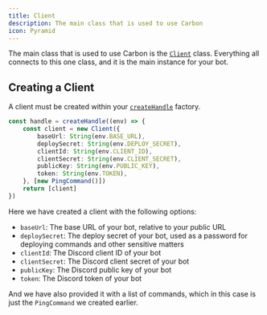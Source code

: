 ```yaml
---
title: Client
description: The main class that is used to use Carbon
icon: Pyramid
---
```


The main class that is used to use Carbon is the [`Client`](/carbon/api/index/classes/Client) class. Everything all connects to this one class, and it is the main instance for your bot.

## Creating a Client

A client must be created within your [`createHandle`](/carbon/api/index/functions/createHandle) factory. 

```ts title="src/index.ts"
const handle = createHandle((env) => {
    const client = new Client({
        baseUrl: String(env.BASE_URL),
        deploySecret: String(env.DEPLOY_SECRET),
        clientId: String(env.CLIENT_ID),
        clientSecret: String(env.CLIENT_SECRET),
        publicKey: String(env.PUBLIC_KEY),
        token: String(env.TOKEN),
    }, [new PingCommand()])
    return [client]
})
```

Here we have created a client with the following options:

- `baseUrl`: The base URL of your bot, relative to your public URL
- `deploySecret`: The deploy secret of your bot, used as a password for deploying commands and other sensitive matters
- `clientId`: The Discord client ID of your bot
- `clientSecret`: The Discord client secret of your bot
- `publicKey`: The Discord public key of your bot
- `token`: The Discord token of your bot

And we have also provided it with a list of commands, which in this case is just the `PingCommand` we created earlier.
